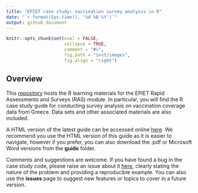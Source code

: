 ```yaml
---
title: "EPIET case study: vaccination survey analysis in R"
date: "`r format(Sys.time(), '%d %B %Y')`"
output: github_document
---
```


<!-- README.md is generated from README.Rmd. Please edit that file -->

```r
knitr::opts_chunk$set(eval = FALSE, 
                      collapse = TRUE, 
                      comment = "#>", 
                      fig.path = "inst/images", 
                      fig.align = "right") 
```


## Overview

This [repository](https://github.com/EPIET/RapidAssessmentSurveys) hosts the R learning materials for the EPIET Rapid Assessments and Surveys (RAS) module.  In particular, you will find the R case study guide for conducting survey analysis on vaccination coverage data from Greece.  Data sets and other associated materials are also included. 

A HTML version of the latest guide can be accessed online [here](https://epiet.github.io/RapidAssessmentSurveys/VCE_R_guide_2022.html). We recommend you use the HTML version of this guide as it is easier to navigate, however if you prefer, you can also download the .pdf or Microsoft Word versions from the **guide** folder.

Comments and suggestions are welcome.  If you have found a bug in the case study code, please raise an issue about it [here](https://github.com/EPIET/RapidAssessmentSurveys/issues), clearly stating the nature of the problem and providing a reproducible example. You can also use the **issues** page to suggest new features or topics to cover in a future version. 